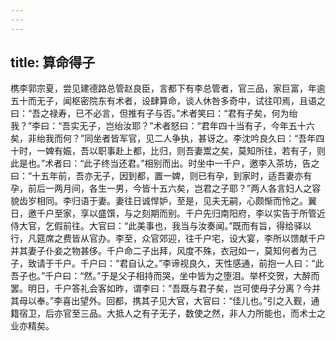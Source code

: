 ```yaml
---
---
---
```

title: 算命得子
---




槜李郭宗夏，尝见建德路总管赵良臣，言都下有李总管者，官三品，家巨富，年逾五十而无子，闻枢密院东有术者，设肆算命，谈人休咎多奇中，试往叩焉，且语之曰：“吾之禄寿，已不必言，但推有子与否。”术者笑曰：“君有子矣，何为绐我？”李曰：“吾实无子，岂绐汝耶？”术者怒曰：“君年四十当有子，今年五十六矣，非绐我而何？”同坐者皆军官，见二人争执，甚讶之。李沈吟良久曰：“吾年四十时，一婢有娠，吾以职事赴上都，比归，则吾妻鬻之矣，莫知所往，若有子，则此是也。”术者曰：“此子终当还君。”相别而出。时坐中一千户，邀李入茶坊，告之曰：“十五年前，吾亦无子，因到都，置一婢，则已有孕，到家时，适吾妻亦有孕，前后一两月间，各生一男，今皆十五六矣，岂君之子耶？”两人各言妇人之容貌齿岁相同。李归语于妻。妻往日诚悍妒，至是，见夫无嗣，心颇惭而怜之。翼日，邀千户至家，享以盛馔，与之刻期而别。千户先归南阳府，李以实告于所管近侍大官，乞假前往。大官曰：“此美事也，我当与汝奏闻。”既而有旨，得给驿以行，凡筵席之费皆从官办。李至，众官郊迎，往千户宅，设大宴，李所以馈献千户并其妻子仆妾之物甚侈。千户命二子出拜，风度不殊，衣冠如一，莫知何者为己子，致请于千户。千户曰：“君自认之。”李谛视良久，天性感通，前抱一人曰：“此吾子也。”千户曰：“然。”于是父子相持而哭，坐中皆为之堕泪。举杯交贺，大醉而罢。明日，千户答礼会客如昨，谓李曰：“吾既与君子矣，岂可使母子分离？今并其母以奉。”李喜出望外。回都，携其子见大官，大官曰：“佳儿也。”引之入觐，通籍宿卫，后亦官至三品。大抵人之有子无子，数使之然，非人力所能也，而术士之业亦精矣。